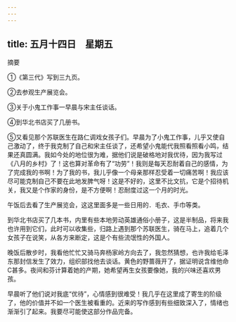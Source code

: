 ```yaml
---
---
---
```

title: 五月十四日　星期五
---




摘要

①《第三代》写到三九页。

②去参观生产展览会。

③关于小鬼工作事一早晨与宋主任谈话。

④到华北书店买了几册书。

⑤又看见那个苏联医生在路仁调戏女孩子们。早晨为了小鬼工作事，儿乎又使自己激动了，终于我克制了自己和宋主任谈了，还希望小鬼能代我照看照看小鸣，结果还真圆满。我如今处的地位很为难，据他们说是破格地对我优待，因为我写过《八月的乡村》了！这也算对革命有了“功劳”！我则是每天忍耐着自己的感情，为了完成我的书啊！为了我的书，我儿乎像一个母亲那样忍受着一切痛苦啊！我应该尽可能克制自己不要在此地发脾气呀！这是不好的，这里不比文抗，它是个招待机关，我又是个作家的身份，是不方便啊！忍耐度过这一个月的时光。

午饭后去看了生产展览会，这这里面多是一些日用的．毛衣、手巾等类。

到华北书店买了几本书，内里有些本地劳动英雄通俗小册子，这是半制品，将来我也许用到它们，此时可以收集些，归路上遇到那个苏联医生，骑在马上，追着几个女孩子在说笑，从各方来断定，这是个有些流氓性的外国人。

晚饭后散步时，我看他忙忙又骑马奔杨家岭方向去了，我忽然猜想，也许我给毛泽东那封信发生了效力，组织部找他去谈话。黄色的野蔷薇开了，据证明说含维他命C甚多。夜间和芬计算着她的产期，她希望再生女孩要像她，我的兴味还喜欢男孩。

早晨听了他们说对我底“优待”，心情感到很难受！我几乎在这里成了寄生的阶级了，他的价值并不如一个医生被看重的。近来的写作感到有些细致深入了，情绪也渐渐引了起来。我要尽可能使这部分作品完备。